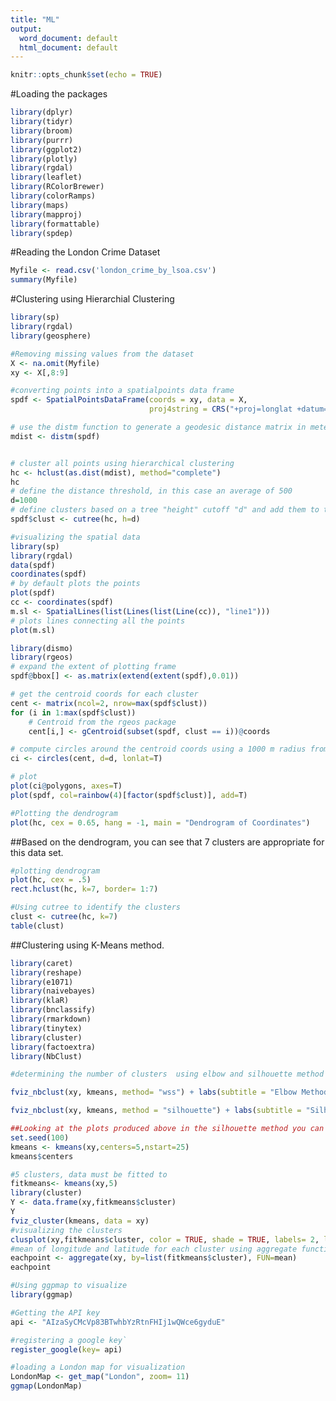 ```yaml
---
title: "ML"
output:
  word_document: default
  html_document: default
---
```


```r
knitr::opts_chunk$set(echo = TRUE)
```

#Loading the packages 
```r
library(dplyr)
library(tidyr)
library(broom)
library(purrr)
library(ggplot2)
library(plotly)
library(rgdal)
library(leaflet)
library(RColorBrewer)
library(colorRamps)
library(maps)
library(mapproj)
library(formattable)
library(spdep)
```

#Reading the London Crime Dataset 
```r
Myfile <- read.csv('london_crime_by_lsoa.csv')
summary(Myfile)

```



#Clustering using Hierarchial Clustering 
```r
library(sp)
library(rgdal)
library(geosphere)

#Removing missing values from the dataset
X <- na.omit(Myfile)
xy <- X[,8:9]

#converting points into a spatialpoints data frame
spdf <- SpatialPointsDataFrame(coords = xy, data = X,
                               proj4string = CRS("+proj=longlat +datum=WGS84 +ellps=WGS84 +towgs84=0,0,0"))

# use the distm function to generate a geodesic distance matrix in meters
mdist <- distm(spdf)


# cluster all points using hierarchical clustering 
hc <- hclust(as.dist(mdist), method="complete")
hc
# define the distance threshold, in this case an average of 500
d=1000
# define clusters based on a tree "height" cutoff "d" and add them to the SpDataFrame
spdf$clust <- cutree(hc, h=d)
```


```r
#visualizing the spatial data 
library(sp) 
library(rgdal)
data(spdf) 
coordinates(spdf) 
# by default plots the points
plot(spdf) 
cc <- coordinates(spdf) 
m.sl <- SpatialLines(list(Lines(list(Line(cc)), "line1"))) 
# plots lines connecting all the points
plot(m.sl) 

```


 
```r
library(dismo)
library(rgeos)
# expand the extent of plotting frame
spdf@bbox[] <- as.matrix(extend(extent(spdf),0.01))

# get the centroid coords for each cluster
cent <- matrix(ncol=2, nrow=max(spdf$clust))
for (i in 1:max(spdf$clust))
    # Centroid from the rgeos package
    cent[i,] <- gCentroid(subset(spdf, clust == i))@coords

# compute circles around the centroid coords using a 1000 m radius from the dismo package
ci <- circles(cent, d=d, lonlat=T)

# plot
plot(ci@polygons, axes=T)
plot(spdf, col=rainbow(4)[factor(spdf$clust)], add=T)
```

```r
#Plotting the dendrogram 
plot(hc, cex = 0.65, hang = -1, main = "Dendrogram of Coordinates")
```

##Based on the dendrogram, you can see that 7 clusters are appropriate for this data set. 

```r
#plotting dendrogram
plot(hc, cex = .5)
rect.hclust(hc, k=7, border= 1:7)

#Using cutree to identify the clusters
clust <- cutree(hc, k=7)
table(clust)
```
##Clustering using K-Means method.
```r
library(caret)
library(reshape)
library(e1071)
library(naivebayes)
library(klaR)
library(bnclassify)
library(rmarkdown)
library(tinytex)
library(cluster)
library(factoextra)
library(NbClust)

#determining the number of clusters  using elbow and silhouette method

fviz_nbclust(xy, kmeans, method= "wss") + labs(subtitle = "Elbow Method")

fviz_nbclust(xy, kmeans, method = "silhouette") + labs(subtitle = "Silhouette Method")

```


```r
##Looking at the plots produced above in the silhouette method you can see that 5 clusters are appropriate. 
set.seed(100)
kmeans <- kmeans(xy,centers=5,nstart=25)
kmeans$centers 
```



```r
#5 clusters, data must be fitted to 
fitkmeans<- kmeans(xy,5)
library(cluster)
Y <- data.frame(xy,fitkmeans$cluster)
Y
fviz_cluster(kmeans, data = xy)
#visualizing the clusters 
clusplot(xy,fitkmeans$cluster, color = TRUE, shade = TRUE, labels= 2, lines = 0)
#mean of longitude and latitude for each cluster using aggregate function 
eachpoint <- aggregate(xy, by=list(fitkmeans$cluster), FUN=mean)
eachpoint
```

```r
#Using ggpmap to visualize 
library(ggmap)

#Getting the API key
api <- "AIzaSyCMcVp83BTwhbYzRtnFHIj1wQWce6gyduE"

#registering a google key`
register_google(key= api)

#loading a London map for visualization
LondonMap <- get_map("London", zoom= 11)
ggmap(LondonMap)

```









